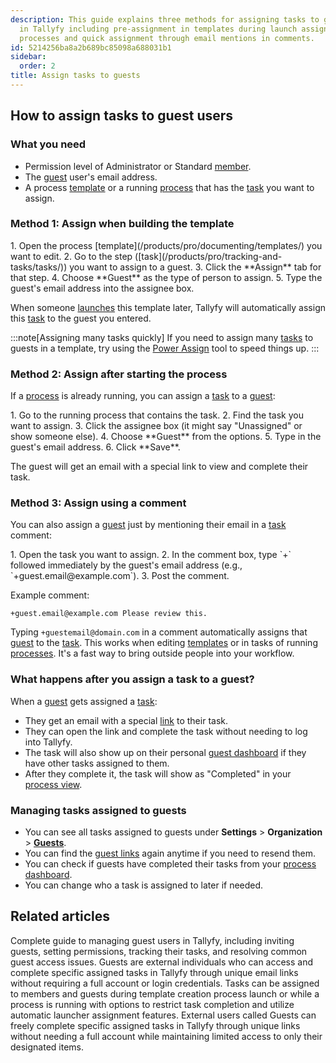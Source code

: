 ```yaml
---
description: This guide explains three methods for assigning tasks to guest users
  in Tallyfy including pre-assignment in templates during launch assignment in running
  processes and quick assignment through email mentions in comments.
id: 5214256ba8a2b689bc85098a688031b1
sidebar:
  order: 2
title: Assign tasks to guests
---
```



## How to assign tasks to guest users

### What you need
- Permission level of Administrator or Standard [member](/products/pro/documenting/members/).
- The [guest](/products/pro/documenting/guests/) user's email address.
- A process [template](/products/pro/documenting/templates/) or a running [process](/products/pro/tracking-and-tasks/processes/) that has the [task](/products/pro/tracking-and-tasks/tasks/) you want to assign.

### Method 1: Assign when building the template

<Steps>
1. Open the process [template](/products/pro/documenting/templates/) you want to edit.
2. Go to the step ([task](/products/pro/tracking-and-tasks/tasks/)) you want to assign to a guest.
3. Click the **Assign** tab for that step.
4. Choose **Guest** as the type of person to assign.
5. Type the guest's email address into the assignee box.
</Steps>

When someone [launches](/products/pro/launching/) this template later, Tallyfy will automatically assign this [task](/products/pro/tracking-and-tasks/tasks/) to the guest you entered.

:::note[Assigning many tasks quickly]
If you need to assign many [tasks](/products/pro/tracking-and-tasks/tasks/) to guests in a template, try using the [Power Assign](/products/pro/documenting/templates/how-can-power-tools-enhance-my-tallyfy-experience/) tool to speed things up.
:::

### Method 2: Assign after starting the process

If a [process](/products/pro/tracking-and-tasks/processes/) is already running, you can assign a [task](/products/pro/tracking-and-tasks/tasks/) to a [guest](/products/pro/documenting/guests/):

<Steps>
1. Go to the running process that contains the task.
2. Find the task you want to assign.
3. Click the assignee box (it might say "Unassigned" or show someone else).
4. Choose **Guest** from the options.
5. Type in the guest's email address.
6. Click **Save**.
</Steps>

The guest will get an email with a special link to view and complete their task.

### Method 3: Assign using a comment

You can also assign a [guest](/products/pro/documenting/guests/) just by mentioning their email in a [task](/products/pro/tracking-and-tasks/tasks/) comment:

<Steps>
1. Open the task you want to assign.
2. In the comment box, type `+` followed immediately by the guest's email address (e.g., `+guest.email@example.com`).
3. Post the comment.
</Steps>

Example comment:
```
+guest.email@example.com Please review this.
```

Typing `+guestemail@domain.com` in a comment automatically assigns that [guest](/products/pro/documenting/guests/) to the [task](/products/pro/tracking-and-tasks/tasks/). This works when editing [templates](/products/pro/documenting/templates/) or in tasks of running [processes](/products/pro/tracking-and-tasks/processes/). It's a fast way to bring outside people into your workflow.

### What happens after you assign a task to a guest?

When a [guest](/products/pro/documenting/guests/) gets assigned a [task](/products/pro/tracking-and-tasks/tasks/):
- They get an email with a special [link](/products/pro/documenting/guests/how-to-find-a-guest-task-link-in-tallyfy/) to their task.
- They can open the link and complete the task without needing to log into Tallyfy.
- The task will also show up on their personal [guest dashboard](/products/pro/documenting/guests/how-can-guests-monitor-their-processes-on-tallyfy/) if they have other tasks assigned to them.
- After they complete it, the task will show as "Completed" in your [process view](/products/pro/tracking-and-tasks/tracker-view/).

### Managing tasks assigned to guests

- You can see all tasks assigned to guests under **Settings** > **Organization** > **[Guests](/products/pro/documenting/guests/)**.
- You can find the [guest links](/products/pro/documenting/guests/how-to-find-a-guest-task-link-in-tallyfy/) again anytime if you need to resend them.
- You can check if guests have completed their tasks from your [process dashboard](/products/pro/tracking-and-tasks/tracker-view/).
- You can change who a task is assigned to later if needed.


## Related articles
<CardGrid>
<LinkTitleCard header="<b>Guests > Complete guide to guest user management</b>" href="/products/pro/documenting/guests/guest-user-guide/" > Complete guide to managing guest users in Tallyfy, including inviting guests, setting permissions, tracking their tasks, and resolving common guest access issues. </LinkTitleCard>
<LinkTitleCard header="<b>Documenting > Guests</b>" href="/products/pro/documenting/guests/" > Guests are external individuals who can access and complete specific assigned tasks in Tallyfy through unique email links without requiring a full account or login credentials. </LinkTitleCard>
<LinkTitleCard header="<b>Edit Task > Assign members or guests after launching</b>" href="/products/pro/tracking-and-tasks/tasks/edit-task/how-can-i-assign-members-to-tasks-in-tallyfy/" > Tasks can be assigned to members and guests during template creation process launch or while a process is running with options to restrict task completion and utilize automatic launcher assignment features. </LinkTitleCard>
<LinkTitleCard header="<b>Guests > What is a guest</b>" href="/products/pro/documenting/guests/what-is-a-guest/" > External users called Guests can freely complete specific assigned tasks in Tallyfy through unique links without needing a full account while maintaining limited access to only their designated items. </LinkTitleCard>
</CardGrid>